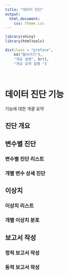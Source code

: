 ```yaml
---
title: "데이터 진단"
output: 
  html_document:
    css: theme.css
---
```


```r
library(shiny)
library(htmltools)
```



```r
div(class = "preface", 
    h4("들어가기"),
    "개요 설명", br(),
    "개요 요약 설명 ")
```

<br>

# 데이터 진단 기능
기능에 대한 개괄 요약


## 진단 개요


## 변수별 진단

### 변수별 진단 리스트

### 개별 변수 상세 진단

## 이상치

### 이상치 리스트

### 개별 이상치 분포

## 보고서 작성

### 정적 보고서 작성

### 동적 보고서 작성

